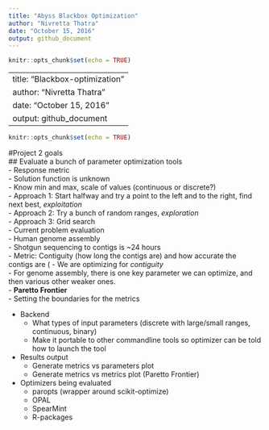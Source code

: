 ```yaml
---
title: "Abyss Blackbox Optimization"
author: "Nivretta Thatra"
date: "October 15, 2016"
output: github_document
---
```


```r
knitr::opts_chunk$set(echo = TRUE)
```

---
title: "Blackbox-optimization"
author: "Nivretta Thatra"
date: "October 15, 2016"
output: github_document
---

```r
knitr::opts_chunk$set(echo = TRUE)
```

#Project 2 goals  
## Evaluate a bunch of parameter optimization tools  
- Response metric   
- Solution function is unknown  
	- Know min and max, scale of values (continuous or discrete?)  
	- Approach 1: Start halfway and try a point to the left and to the right, find next best, *exploitation*  
	- Approach 2: Try a bunch of random ranges, *exploration*  
	- Approach 3: Grid search  
- Current problem evaluation  
	- Human genome assembly  
	- Shotgun sequencing to contigs is ~24 hours  
	- Metric: Contiguity (how long the contigs are) and how accurate the contigs are ( 
		- We are optimizing for *contiguity*  
	- For genome assembly, there is one key parameter we can optimize, and then various other weaker ones.  
- **Paretto Frontier**   
	- Setting the boundaries for the metrics  
	
- Backend  
	- What types of input parameters (discrete with large/small ranges, continuous, binary)   
	- Make it portable to other commandline tools so optimizer can be told how to launch the tool  
	 
- Results output  
	- Generate metrics vs parameters plot  
	- Generate metrics vs metrics plot (Paretto Frontier)   

- Optimizers being evaluated  
	- paropts (wrapper around scikit-optimize)   
	- OPAL  
	- SpearMint  
	- R-packages  
